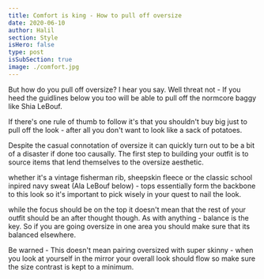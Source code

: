 ```yaml
---
title: Comfort is king - How to pull off oversize
date: 2020-06-10
author: Halil
section: Style
isHero: false
type: post
isSubSection: true
image: ./comfort.jpg
---
```



But how do you pull off oversize? I hear you say. Well threat not - If you heed the guidlines below you too
will be able to pull off the normcore baggy like Shia LeBouf. 

If there's one rule of thumb to follow it's that you shouldn't buy big just to pull off the look - after
all you don't want to look like a sack of potatoes.

<Shia />

Despite the casual connotation of oversize it can quickly turn out to be a bit of a disaster if done too 
causally. The first step to building your outfit is to source items that lend themselves to the oversize aesthetic.

whether it's a vintage fisherman rib, sheepskin fleece or the classic school inpired navy sweat (Ala LeBouf below) - 
tops essentially form the backbone to this look so it's important to pick wisely in your quest to nail the look.


while the focus should be on the top it doesn't mean that the rest of your outfit should be an after thought though. 
As with anything - balance is the key. So if you are going oversize in one area you should make sure that its balanced
elsewhere.

Be warned - This doesn't mean pairing oversized with super skinny - when you look at yourself in the mirror
your overall look should flow so make sure the size contrast is kept to a minimum.

<ImgList />